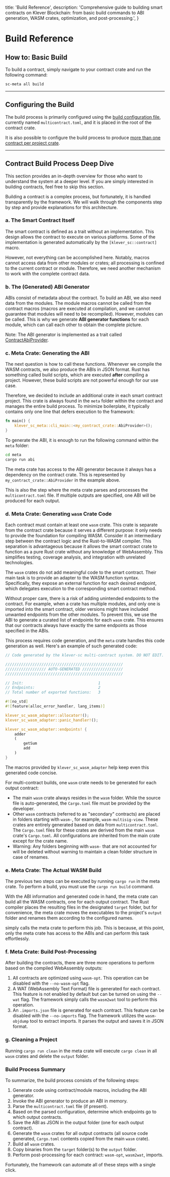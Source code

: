   title: 'Build Reference',
  description:
    'Comprehensive guide to building smart contracts on Klever Blockchain: from basic build commands to ABI generation, WASM crates, optimization, and post-processing.',
}

# Build Reference

## How to: Basic Build

To build a contract, simply navigate to your contract crate and run the following command:

```sh
sc-meta all build
```

---

## Configuring the Build

The build process is primarily configured using the [build configuration file](/smart-contracts/config-and-tooling/configuration), currently named `multicontract.toml`, and it is placed in the root of the contract crate.

It is also possible to configure the build process to produce [more than one contract per project crate](/smart-contracts/config-and-tooling/configuration#multi-contract-configuration).

---

## Contract Build Process Deep Dive

This section provides an in-depth overview for those who want to understand the system at a deeper level. If you are simply interested in building contracts, feel free to skip this section.

Building a contract is a complex process, but fortunately, it is handled transparently by the framework. We will walk through the components step by step and provide explanations for this architecture.

### a. The Smart Contract Itself

The smart contract is defined as a trait without an implementation. This design allows the contract to execute on various platforms. Some of the implementation is generated automatically by the `[klever_sc::contract]` macro.

However, not everything can be accomplished here. Notably, macros cannot access data from other modules or crates; all processing is confined to the current contract or module. Therefore, we need another mechanism to work with the complete contract data.

### b. The (Generated) ABI Generator

ABIs consist of metadata about the contract. To build an ABI, we also need data from the modules. The module macros cannot be called from the contract macros (macros are executed at compilation, and we cannot guarantee that modules will need to be recompiled). However, modules can be called. This is why we generate **ABI generator functions** for each module, which can call each other to obtain the complete picture.

Note: The ABI generator is implemented as a trait called [ContractAbiProvider](https://docs.rs/klever-sc/0.43.3/klever_sc/contract_base/trait.ContractAbiProvider.html).

### c. Meta Crate: Generating the ABI

The next question is how to call these functions. Whenever we compile the WASM contracts, we also produce the ABIs in JSON format. Rust has something called build scripts, which are executed **after** compiling a project. However, these build scripts are not powerful enough for our use case.

Therefore, we decided to include an additional crate in each smart contract project. This crate is always found in the `meta` folder within the contract and manages the entire build process. To minimize boilerplate, it typically contains only one line that defers execution to the framework:

```rust
fn main() {
    klever_sc_meta::cli_main::<my_contract_crate::AbiProvider>();
}
```

To generate the ABI, it is enough to run the following command within the `meta` folder:

```sh
cd meta
cargo run abi
```

The meta crate has access to the ABI generator because it always has a dependency on the contract crate. This is represented by `my_contract_crate::AbiProvider` in the example above.

This is also the step where the meta crate parses and processes the `multicontract.toml` file. If multiple outputs are specified, one ABI will be produced for each output.

### d. Meta Crate: Generating `wasm` Crate Code

Each contract must contain at least one `wasm` crate. This crate is separate from the contract crate because it serves a different purpose: it only needs to provide the foundation for compiling WASM. Consider it an intermediary step between the contract logic and the Rust-to-WASM compiler. This separation is advantageous because it allows the smart contract crate to function as a pure Rust crate without any knowledge of WebAssembly. This simplifies testing, coverage analysis, and integration with unrelated technologies.

The `wasm` crates do not add meaningful code to the smart contract. Their main task is to provide an adapter to the WASM function syntax. Specifically, they expose an external function for each desired endpoint, which delegates execution to the corresponding smart contract method.

Without proper care, there is a risk of adding unintended endpoints to the contract. For example, when a crate has multiple modules, and only one is imported into the smart contract, older versions might have included unwanted endpoints from the other modules. To prevent this, we use the ABI to generate a curated list of endpoints for each `wasm` crate. This ensures that our contracts always have exactly the same endpoints as those specified in the ABIs.

This process requires code generation, and the `meta` crate handles this code generation as well. Here's an example of such generated code:

```rust
// Code generated by the klever-sc multi-contract system. DO NOT EDIT.

////////////////////////////////////////////////////
////////////////// AUTO-GENERATED //////////////////
////////////////////////////////////////////////////

// Init:                                 1
// Endpoints:                            2
// Total number of exported functions:   3

#![no_std]
#![feature(alloc_error_handler, lang_items)]

klever_sc_wasm_adapter::allocator!();
klever_sc_wasm_adapter::panic_handler!();

klever_sc_wasm_adapter::endpoints! {
    adder
    (
        getSum
        add
    )
}

```

The macros provided by `klever_sc_wasm_adapter` help keep even this generated code concise.

For multi-contract builds, one `wasm` crate needs to be generated for each output contract:

- The main `wasm` crate always resides in the `wasm` folder. While the source file is auto-generated, the `Cargo.toml` file must be provided by the developer.
- Other `wasm` contracts (referred to as "secondary" contracts) are placed in folders starting with `wasm-`, for example, `wasm-multisig-view`. These crates are entirely generated based on data from `multicontract.toml`. The `Cargo.toml` files for these crates are derived from the main `wasm` crate's `Cargo.toml`. All configurations are inherited from the main crate except for the crate name.
- Warning: Any folders beginning with `wasm-` that are not accounted for will be deleted without warning to maintain a clean folder structure in case of renames.

### e. Meta Crate: The Actual WASM Build

The previous two steps can be executed by running `cargo run` in the meta crate. To perform a build, you must use the `cargo run build` command.

With the ABI information and generated code in hand, the meta crate can build all the WASM contracts, one for each output contract. The Rust compiler places the resulting files in the designated `target` folder, but for convenience, the meta crate moves the executables to the project's `output` folder and renames them according to the configured names.

simply calls the meta crate to perform this job. This is because, at this point, only the meta crate has access to the ABIs and can perform this task effortlessly.

### f. Meta Crate: Build Post-Processing

After building the contracts, there are three more operations to perform based on the compiled WebAssembly outputs:

1. All contracts are optimized using `wasm-opt`. This operation can be disabled with the `--no-wasm-opt` flag.
2. A WAT (WebAssembly Text Format) file is generated for each contract. This feature is not enabled by default but can be turned on using the `--wat` flag. The framework simply calls the `wasm2wat` tool to perform this operation.
3. An `.imports.json` file is generated for each contract. This feature can be disabled with the `--no-imports` flag. The framework utilizes the `wasm-objdump` tool to extract imports. It parses the output and saves it in JSON format.

### g. Cleaning a Project

Running `cargo run clean` in the meta crate will execute `cargo clean` in all `wasm` crates and delete the `output` folder.

### Build Process Summary

To summarize, the build process consists of the following steps:

1. Generate code using contract/module macros, including the ABI generator.
2. Invoke the ABI generator to produce an ABI in memory.
3. Parse the `multicontract.toml` file (if present).
4. Based on the parsed configuration, determine which endpoints go to which output contracts.
5. Save the ABI as JSON in the output folder (one for each output contract).
6. Generate the `wasm` crates for all output contracts (all source code generated, `Cargo.toml` contents copied from the main `wasm` crate).
7. Build all `wasm` crates.
8. Copy binaries from the `target` folder(s) to the `output` folder.
9. Perform post-processing for each contract: `wasm-opt`, `wasm2wat`, imports.

Fortunately, the framework can automate all of these steps with a single click.
